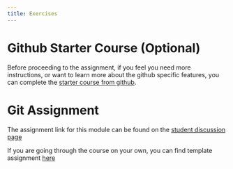 ```yaml
---
title: Exercises
---
```


# Github Starter Course (Optional)

Before proceeding to the assignment, if you feel you need more instructions, or want to learn more about the
github specific features, you can complete the [starter course from github](https://github.com/education/github-starter-course).

# Git Assignment

The assignment link for this module can be found on the 
[student discussion page](https://github.com/orgs/opensourcecourse/teams/students/discussions?pinned=1)

If you are going through the course on
your own, you can find template assignment [here](https://github.com/opensourcecourse/git-assignment)
